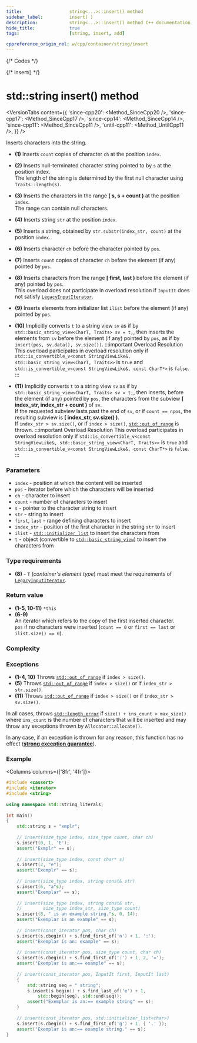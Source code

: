 ```yaml
---
title:					string<...>::insert() method
sidebar_label:			insert( )
description:			string<...>::insert() method C++ documentation
hide_title:				true
tags:					[string, insert, add]

cppreference_origin_rel: w/cpp/container/string/insert
---
```




{/* Codes */}

{/* insert() */}

# std::string insert() method

<VersionTabs content={{
    'since-cpp20': <Method_SinceCpp20 />,
    'since-cpp17': <Method_SinceCpp17 />,
    'since-cpp14': <Method_SinceCpp14 />,
    'since-cpp11': <Method_SinceCpp11 />,
    'until-cpp11': <Method_UntilCpp11 />,
}} />

Inserts characters into the string.

 - **(1)** Inserts `count` copies of character `ch` at the position `index`.

 - **(2)** Inserts null-terminated character string pointed to by `s` at the position index.  
	The length of the string is determined by the first null character using `Traits::length(s)`.

 - **(3)** Inserts the characters in the range **[ s, s + count )** at the position `index`.  
	The range can contain null characters.

 - **(4)** Inserts string `str` at the position `index`.

 - **(5)** Inserts a string, obtained by `str.substr(index_str, count)` at the position `index`.

 - **(6)** Inserts character `ch` before the character pointed by `pos`.

 - **(7)** Inserts `count` copies of character `ch` before the element (if any) pointed by `pos`.

 - **(8)** Inserts characters from the range **[ first, last )** before the element (if any) pointed by `pos`.  
	<Since v='cpp11'> This overload does not participate in overload resolution if <code>InputIt</code> does not satisfy <a href="/docs/named_req/LegacyInputIterator"><code>LegacyInputIterator</code></a>. </Since>

 - **(9)** Inserts elements from initializer list `ilist` before the element (if any) pointed by `pos`.

 - **(10)** Implicitly converts `t` to a string view `sv` as if by `std::basic_string_view<CharT, Traits> sv = t;`, then inserts the elements from `sv` before the element (if any) pointed by `pos`, as if by `insert(pos, sv.data(), sv.size())`.
	:::important Overload Resolution
	This overload participates in overload resolution only if `std::is_convertible_v<const StringViewLike&, std::basic_string_view<CharT, Traits>>` is `true` and `std::is_convertible_v<const StringViewLike&, const CharT*>` is `false`.
	:::

 - **(11)** Implicitly converts `t` to a string view `sv` as if by `std::basic_string_view<CharT, Traits> sv = t;`, then inserts, before the element (if any) pointed by `pos`, the characters from the subview **[ index_str, index_str + count )** of `sv`.  
	If the requested subview lasts past the end of `sv`, or if `count == npos`, the resulting subview is **[ index_str, sv.size() )**.  
	If `index_str > sv.size()`, or if `index > size()`, [`std::out_of_range`](#) is thrown.
	:::important Overload Resolution
	This overload participates in overload resolution only if `std::is_convertible_v<const StringViewLike&, std::basic_string_view<CharT, Traits>>` is `true` and `std::is_convertible_v<const StringViewLike&, const CharT*>` is `false`.
	:::

### Parameters

 - `index` - position at which the content will be inserted
 - `pos` - iterator before which the characters will be inserted
 - `ch` - character to insert
 - `count` - number of characters to insert
 - `s` - pointer to the character string to insert
 - `str` - string to insert
 - `first`, `last` - range defining characters to insert
 - `index_str` - position of the first character in the string `str` to insert
 - `ilist` - [`std::initializer_list`](#) to insert the characters from
 - `t` - object (convertible to [`std::basic_string_view`](../string_view.mdx)) to insert the characters from

### Type requirements

 - **(8)** - `T` (*container's element type*) must meet the requirements of [`LegacyInputIterator`](/docs/named_req/LegacyInputIterator).

### Return value

 - **(1-5, 10-11)** `*this`
 - **(6-9)**  
	An iterator which refers to the copy of the first inserted character.  
	`pos` if no characters were inserted (`count == 0` or `first == last` or `ilist.size() == 0`).

### Complexity

<ImproveSection />

### Exceptions

 - **(1-4, 10)** Throws [`std::out_of_range`](#) if `index > size()`.
 - **(5)** Throws [`std::out_of_range`](#) if `index > size()` or if `index_str > str.size()`.
 - **(11)** Throws [`std::out_of_range`](#) if `index > size()` or if `index_str > sv.size()`.

In all cases, throws [`std::length_error`](#) if `size() + ins_count > max_size()` where `ins_count` is the number of characters that will be inserted and may throw any exceptions thrown by `Allocator::allocate()`.

<Since v='cpp11'> In any case, if an exception is thrown for any reason, this function has no effect (<a href="#"><b>strong exception guarantee</b></a>). </Since>

### Example

<Columns columns={['8fr', '4fr']}>
<div>

```cpp title='Main.cpp' showLineNumbers
#include <cassert>
#include <iterator>
#include <string>
 
using namespace std::string_literals;
 
int main()
{
    std::string s = "xmplr";
 
    // insert(size_type index, size_type count, char ch)
    s.insert(0, 1, 'E');
    assert("Exmplr" == s);
 
    // insert(size_type index, const char* s)
    s.insert(2, "e");
    assert("Exemplr" == s);
 
    // insert(size_type index, string const& str)
    s.insert(6, "a"s);
    assert("Exemplar" == s);
 
    // insert(size_type index, string const& str,
    //        size_type index_str, size_type count)
    s.insert(8, " is an example string."s, 0, 14);
    assert("Exemplar is an example" == s);
 
    // insert(const_iterator pos, char ch)
    s.insert(s.cbegin() + s.find_first_of('n') + 1, ':');
    assert("Exemplar is an: example" == s);
 
    // insert(const_iterator pos, size_type count, char ch)
    s.insert(s.cbegin() + s.find_first_of(':') + 1, 2, '=');
    assert("Exemplar is an:== example" == s);
 
    // insert(const_iterator pos, InputIt first, InputIt last)
    {
        std::string seq = " string";
        s.insert(s.begin() + s.find_last_of('e') + 1,
            std::begin(seq), std::end(seq));
        assert("Exemplar is an:== example string" == s);
    }
 
    // insert(const_iterator pos, std::initializer_list<char>)
    s.insert(s.cbegin() + s.find_first_of('g') + 1, { '.' });
    assert("Exemplar is an:== example string." == s);
}
```

</div>
<div>

```plaintext title="Output"
```

</div>
</Columns>
